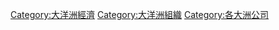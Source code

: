 [[Category:大洋洲經濟|Category:大洋洲經濟]]
[[Category:大洋洲組織|Category:大洋洲組織]]
[[Category:各大洲公司|Category:各大洲公司]]